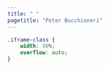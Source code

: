 ```yaml
---
title: " "
pagetitle: "Peter Bucchianeri"
---
```


```css
.iframe-class {
    width: 90%;
    overflow: auto;
}
```

<!-- Import Dataverse Widget -- Doesn't show correctly in Post-Build Preview -->
<script src="https://dataverse.harvard.edu/resources/js/widgets.js?alias=peterbucchianeri&amp;dvUrl=https://dataverse.harvard.edu&amp;widgetScope=peterbucchianeri&amp;widget=iframe&amp;heightPx=1200&fontSize=12px"></script>